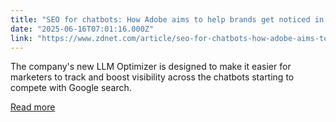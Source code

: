 ```yaml
---
title: "SEO for chatbots: How Adobe aims to help brands get noticed in the age of AI"
date: "2025-06-16T07:01:16.000Z"
link: "https://www.zdnet.com/article/seo-for-chatbots-how-adobe-aims-to-help-brands-get-noticed-in-the-age-of-ai/"
---
```


The company's new LLM Optimizer is designed to make it easier for marketers to track and boost visibility across the chatbots starting to compete with Google search.

[Read more](https://www.zdnet.com/article/seo-for-chatbots-how-adobe-aims-to-help-brands-get-noticed-in-the-age-of-ai/)
